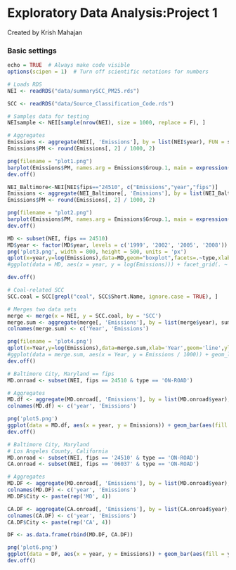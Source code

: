 Exploratory Data Analysis:Project 1
======================================
Created by Krish Mahajan 

### Basic settings
```r
echo = TRUE  # Always make code visible
options(scipen = 1)  # Turn off scientific notations for numbers
```

```r
# Loads RDS
NEI <- readRDS("data/summarySCC_PM25.rds")

SCC <- readRDS("data/Source_Classification_Code.rds")

# Samples data for testing
NEIsample <- NEI[sample(nrow(NEI), size = 1000, replace = F), ]

# Aggregates
Emissions <- aggregate(NEI[, 'Emissions'], by = list(NEI$year), FUN = sum)
Emissions$PM <- round(Emissions[, 2] / 1000, 2)

png(filename = "plot1.png")
barplot(Emissions$PM, names.arg = Emissions$Group.1, main = expression('Total Emission of PM'[2.5]), xlab = 'Year', ylab = expression(paste('PM', ''[2.5], ' in Kilotons')))
dev.off()
```

```r
NEI_Baltimore<-NEI[NEI$fips=="24510", c("Emissions","year","fips")]
Emissions <- aggregate(NEI_Baltimore[, 'Emissions'], by = list(NEI_Baltimore$year), FUN = sum)
Emissions$PM <- round(Emissions[, 2] / 1000, 2)

png(filename = "plot2.png")
barplot(Emissions$PM, names.arg = Emissions$Group.1, main = expression('Total Emission of PM [2.5] in Baltimore' ), xlab = 'Year', ylab = expression(paste('PM', ''[2.5], ' in Kilotons')))
dev.off()
```

```r
MD <- subset(NEI, fips == 24510)
MD$year <- factor(MD$year, levels = c('1999', '2002', '2005', '2008'))
png('plot3.png', width = 800, height = 500, units = 'px')
qplot(x=year,y=log(Emissions),data=MD,geom="boxplot",facets=.~type,xlab='Year',ylab=('Log of PM[2.5] Emissions'),main='Emissions per Type in Baltimore City, Maryland',alpha=0.8,fill='gear')
#ggplot(data = MD, aes(x = year, y = log(Emissions))) + facet_grid(. ~ type) + guides(fill = F) + geom_boxplot(aes(fill = type)) + stat_boxplot(geom = 'errorbar') + ylab(expression(paste('Log', ' of PM'[2.5], ' Emissions'))) + xlab('Year') + ggtitle('Emissions per Type in Baltimore City, Maryland') + geom_jitter(alpha = 0.10)

dev.off()
```

```r
# Coal-related SCC
SCC.coal = SCC[grepl("coal", SCC$Short.Name, ignore.case = TRUE), ]

# Merges two data sets
merge <- merge(x = NEI, y = SCC.coal, by = 'SCC')
merge.sum <- aggregate(merge[, 'Emissions'], by = list(merge$year), sum)
colnames(merge.sum) <- c('Year', 'Emissions')

png(filename = 'plot4.png')
qplot(x=Year,y=log(Emissions),data=merge.sum,xlab='Year',geom='line',ylab=('Log of PM[2.5] Emissions'),main='Emissions through coal in united states',alpha=0.8,fill='gear')
#ggplot(data = merge.sum, aes(x = Year, y = Emissions / 1000)) + geom_line(aes(group = 1, col = Emissions)) + geom_point(aes(size = 2, col = Emissions)) + ggtitle(expression('Total Emissions of PM'[2.5])) + ylab(expression(paste('PM', ''[2.5], ' in kilotons'))) + geom_text(aes(label = round(Emissions / 1000, digits = 2), size = 2, hjust = 1.5, vjust = 1.5)) + theme(legend.position = 'none') + scale_colour_gradient(low = 'black', high = 'red')
dev.off()
```

```r
# Baltimore City, Maryland == fips
MD.onroad <- subset(NEI, fips == 24510 & type == 'ON-ROAD')

# Aggregates
MD.df <- aggregate(MD.onroad[, 'Emissions'], by = list(MD.onroad$year), sum)
colnames(MD.df) <- c('year', 'Emissions')

png('plot5.png')
ggplot(data = MD.df, aes(x = year, y = Emissions)) + geom_bar(aes(fill = year), stat = "identity") + guides(fill = F) + ggtitle('Total Emissions of Motor Vehicle Sources in Baltimore City, Maryland') + ylab(expression('PM'[2.5])) + xlab('Year') + theme(legend.position = 'none') + geom_text(aes(label = round(Emissions, 0), size = 1, hjust = 0.5, vjust = 2))
dev.off()
```
```r
# Baltimore City, Maryland
# Los Angeles County, California
MD.onroad <- subset(NEI, fips == '24510' & type == 'ON-ROAD')
CA.onroad <- subset(NEI, fips == '06037' & type == 'ON-ROAD')

# Aggregates
MD.DF <- aggregate(MD.onroad[, 'Emissions'], by = list(MD.onroad$year), sum)
colnames(MD.DF) <- c('year', 'Emissions')
MD.DF$City <- paste(rep('MD', 4))

CA.DF <- aggregate(CA.onroad[, 'Emissions'], by = list(CA.onroad$year), sum)
colnames(CA.DF) <- c('year', 'Emissions')
CA.DF$City <- paste(rep('CA', 4))

DF <- as.data.frame(rbind(MD.DF, CA.DF))

png('plot6.png')
ggplot(data = DF, aes(x = year, y = Emissions)) + geom_bar(aes(fill = year),stat = "identity") + guides(fill = F) + ggtitle('Total Emissions of Motor Vehicle Sources\nLos Angeles County, California vs. Baltimore City, Maryland') + ylab(expression('PM'[2.5])) + xlab('Year') + theme(legend.position = 'none') + facet_grid(. ~ City) + geom_text(aes(label = round(Emissions, 0), size = 1, hjust = 0.5, vjust = -1))
dev.off()
```
